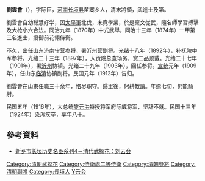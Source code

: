 '''劉雲會'''（{{bd|1845年||1925年||Liu}}），字际臣，[[河南|河南]][[长垣县|长垣县]]苗寨乡人，清末將領，武進士及第。

劉雲會自幼聪慧好学，因[[太平軍|太平軍]]北伐，未竟學業，於是棄文從武，隨名師學習搏擊及大枪小六合法。同治九年（1870年）中式武舉，同治十三年（1874年）一甲第三名進士，授御前花翎侍衛。

不久，出任山东[[济南|济南]]守营[[参将|参将]]，署[[沂州|沂州]]营副将。光绪十八年（1892年），补抚院中军参将。光绪二十三年（1897年），入贡院总查场务，赏二品顶戴。光绪二十七年（1901年），署[[沂州|沂州]]协镇。光绪二十九年（1903年），回任参将。[[宣统|宣统]]元年（1909年），任山东[[临清|临清]]协镇副将。民国元年（1912年）告归。

劉雲會在山東任職三十余年，恪尽职守。歸里後，躬耕教讀。年逾七旬，仍能騎射。

民国五年（1916年），大总统[[黎元洪|黎元洪]]特授将军府际威将军，坚辞不就。民国十三年（1924年）染泻疾卒，享年八十。

==參考資料==
*[http://xx.rootinhenan.com/rootinhenan/html/2009/1/11791.htm 新乡市长垣历史名臣系列4－清代武探花：刘云会]{{dead link|date=2017年11月 |bot=InternetArchiveBot |fix-attempted=yes }}


{{同治十三年甲戌科武殿試金榜}}
{{DEFAULTSORT:Liu劉}}
[[Category:清朝武探花|Category:清朝武探花]]
[[Category:侍衛處二等侍衛|Category:侍衛處二等侍衛]]
[[Category:清朝參將|Category:清朝參將]]
[[Category:清朝副將|Category:清朝副將]]
[[Category:長垣人|Category:長垣人]]
[[Category:刘姓|Y云会]]